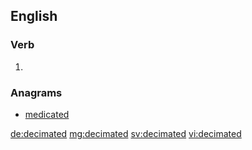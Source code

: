 ==English==

===Verb===
{{head|en}}

# {{en-past of|decimate}}

===Anagrams===
* [[medicated#English|medicated]]

[[de:decimated]]
[[mg:decimated]]
[[sv:decimated]]
[[vi:decimated]]